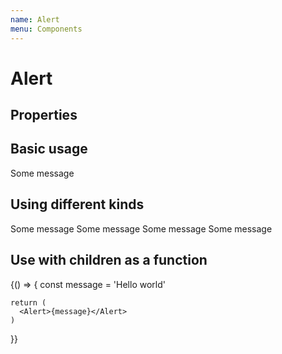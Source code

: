 ```yaml
---
name: Alert
menu: Components
---
```



# Alert

## Properties

<Props of={Alert} />

## Basic usage

<Playground>
  <Alert>Some message</Alert>
</Playground>

## Using different kinds

<Playground>
  <Alert kind="info">Some message</Alert>
  <Alert kind="positive">Some message</Alert>
  <Alert kind="negative">Some message</Alert>
  <Alert kind="warning">Some message</Alert>
</Playground>

## Use with children as a function

<Playground>
  {() => {
    const message = 'Hello world'

    return (
      <Alert>{message}</Alert>
    )
  }}
</Playground>
